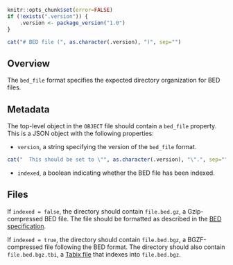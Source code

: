 ```r
knitr::opts_chunk$set(error=FALSE)
if (!exists(".version")) {
    .version <- package_version("1.0")
}
```

```r
cat("# BED file (", as.character(.version), ")", sep="")
```

## Overview

The `bed_file` format specifies the expected directory organization for BED files.

## Metadata

The top-level object in the `OBJECT` file should contain a `bed_file` property.
This is a JSON object with the following properties:

- `version`, a string specifying the version of the `bed_file` format.
```r
cat("  This should be set to \"", as.character(.version), "\".", sep="")
```
- `indexed`, a boolean indicating whether the BED file has been indexed.

## Files

If `indexed = false`, the directory should contain `file.bed.gz`, a Gzip-compressed BED file.
The file should be formatted as described in the [BED specification](https://samtools.github.io/hts-specs/BEDv1.pdf).

If `indexed = true`, the directory should contain `file.bed.bgz`, a BGZF-compressed file following the BED format.
The directory should also contain `file.bed.bgz.tbi`, a [Tabix file ](https://samtools.github.io/hts-specs/tabix.pdf) that indexes into `file.bed.bgz`.
